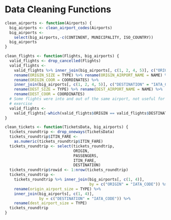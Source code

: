 # Data Cleaning Functions
```r
clean_airports <- function(Airports) {
  big_airports <- clean_airport_codes(Airports)
  big_airports <-
    select(big_airports,-c(CONTINENT, MUNICIPALITY, ISO_COUNTRY))
  big_airports
}

clean_flights <- function(Flights, big_airports) {
  valid_flights <- drop_cancelled(Flights)
  valid_flights <-
    valid_flights %>% inner_join(big_airports[, c(1, 2, 4, 5)], c("ORIGIN" = "IATA_CODE")) %>%
    rename(ORIGIN_SIZE = TYPE) %>% rename(ORIGIN_AIRPORT_NAME = NAME) %>%
    rename(ORIGIN_COOR = COORDINATES) %>%
    inner_join(big_airports[, c(1, 2, 4, 5)], c("DESTINATION" = "IATA_CODE")) %>%
    rename(DEST_SIZE = TYPE) %>% rename(DEST_AIRPORT_NAME = NAME) %>%
    rename(DEST_COOR = COORDINATES)
  # Some flights were into and out of the same airport, not useful for this
  # exercise
  valid_flights <-
    valid_flights[-which(valid_flights$ORIGIN == valid_flights$DESTINATION), ]
}

clean_tickets <- function(TicketsData, big_airports) {
  tickets_roundtrip <- drop_oneways(TicketsData)
  tickets_roundtrip$ITIN_FARE <-
    as.numeric(tickets_roundtrip$ITIN_FARE)
  tickets_roundtrip <- select(tickets_roundtrip,
                              ORIGIN,
                              PASSENGERS,
                              ITIN_FARE,
                              DESTINATION)
  tickets_roundtrip$rowid <- 1:nrow(tickets_roundtrip)
  tickets_roundtrip <-
    tickets_roundtrip %>% inner_join(big_airports[, c(1, 4)],
                                     by = c("ORIGIN" = "IATA_CODE")) %>%
    rename(origin_airport_size = TYPE) %>%
    inner_join(big_airports[, c(1, 4)],
               by = c("DESTINATION" = "IATA_CODE")) %>%
    rename(dest_airport_size = TYPE)
  tickets_roundtrip
}
```


